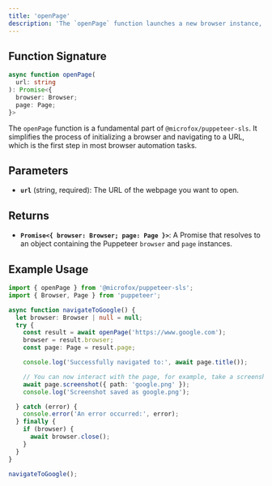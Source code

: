 ```yaml
---
title: 'openPage'
description: 'The `openPage` function launches a new browser instance, opens a new page, and navigates to a specified URL.'
---
```


## Function Signature

```typescript
async function openPage(
  url: string
): Promise<{
  browser: Browser;
  page: Page;
}>
```

The `openPage` function is a fundamental part of `@microfox/puppeteer-sls`. It simplifies the process of initializing a browser and navigating to a URL, which is the first step in most browser automation tasks.

## Parameters

- **`url`** (string, required): The URL of the webpage you want to open.

## Returns

- **`Promise<{ browser: Browser; page: Page }>`**: A Promise that resolves to an object containing the Puppeteer `browser` and `page` instances.

## Example Usage

```typescript
import { openPage } from '@microfox/puppeteer-sls';
import { Browser, Page } from 'puppeteer';

async function navigateToGoogle() {
  let browser: Browser | null = null;
  try {
    const result = await openPage('https://www.google.com');
    browser = result.browser;
    const page: Page = result.page;

    console.log('Successfully navigated to:', await page.title());

    // You can now interact with the page, for example, take a screenshot
    await page.screenshot({ path: 'google.png' });
    console.log('Screenshot saved as google.png');

  } catch (error) {
    console.error('An error occurred:', error);
  } finally {
    if (browser) {
      await browser.close();
    }
  }
}

navigateToGoogle();
```
